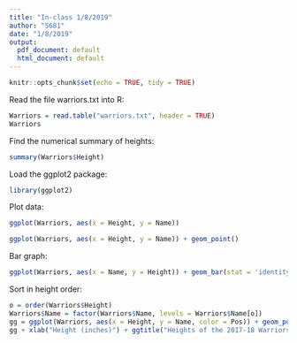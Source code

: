 ```yaml
---
title: "In-class 1/8/2019"
author: "S681"
date: "1/8/2019"
output:
  pdf_document: default
  html_document: default
---
```


```r
knitr::opts_chunk$set(echo = TRUE, tidy = TRUE)
```

Read the file warriors.txt into R:

```r
Warriors = read.table("warriors.txt", header = TRUE)
Warriors
```

Find the numerical summary of heights:

```r
summary(Warriors$Height)
```

Load the ggplot2 package:

```r
library(ggplot2)
```

Plot data:

```r
ggplot(Warriors, aes(x = Height, y = Name))
```

```r
ggplot(Warriors, aes(x = Height, y = Name)) + geom_point()
```

Bar graph:

```r
ggplot(Warriors, aes(x = Name, y = Height)) + geom_bar(stat = 'identity') + coord_flip()
```

Sort in height order:

```r
o = order(Warriors$Height)
Warriors$Name = factor(Warriors$Name, levels = Warriors$Name[o])
gg = ggplot(Warriors, aes(x = Height, y = Name, color = Pos)) + geom_point()
gg + xlab("Height (inches)") + ggtitle("Heights of the 2017-18 Warriors")
```







